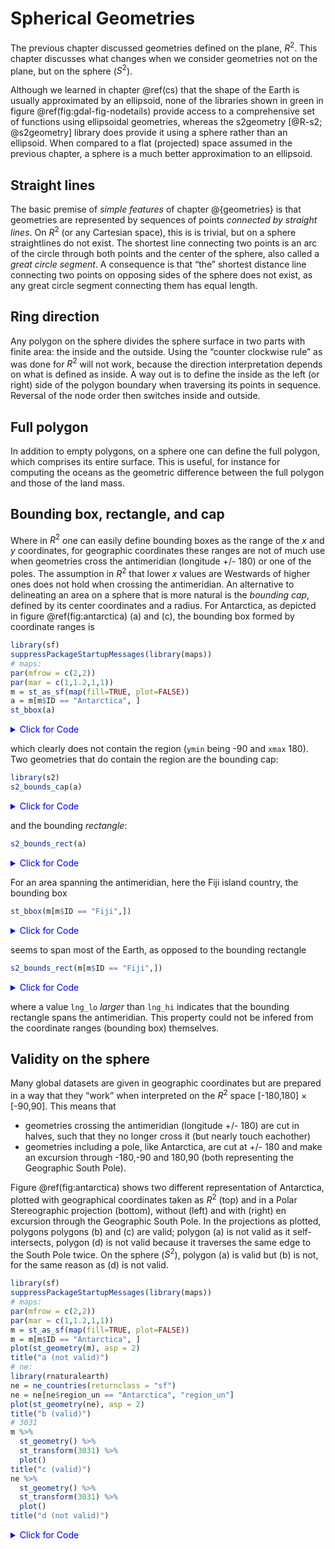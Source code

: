 # Spherical Geometries {#spherical}

The previous chapter discussed geometries defined on the plane,
$R^2$.  This chapter discusses what changes when we consider
geometries not on the plane, but on the sphere ($S^2$).

Although we learned in chapter \@ref(cs) that the shape of the Earth
is usually approximated by an ellipsoid, none of the libraries shown
in green in figure \@ref(fig:gdal-fig-nodetails) provide access
to a comprehensive set of functions using ellipsoidal geometries,
whereas the s2geometry [@R-s2; @s2geometry] library does provide it
using a sphere rather than an ellipsoid. When compared to a flat
(projected) space assumed in the previous chapter, a sphere is a
much better approximation to an ellipsoid.

## Straight lines

The basic premise of _simple features_ of chapter \@{geometries}
is that geometries are represented by sequences of points _connected
by straight lines_.  On $R^2$ (or any Cartesian space), this is is
trivial, but on a sphere straightlines do not exist. The shortest
line connecting two points is an arc of the circle through both
points and the center of the sphere, also called a _great circle
segment_. A consequence is that "the" shortest distance line
connecting two points on opposing sides of the sphere does not exist,
as any great circle segment connecting them has equal length.

## Ring direction

Any polygon on the sphere divides the sphere surface in two parts
with finite area: the inside and the outside. Using the "counter
clockwise rule" as was done for $R^2$ will not work, because the
direction interpretation depends on what is defined as inside. A
way out is to define the inside as the left (or right) side of the
polygon boundary when traversing its points in sequence. Reversal
of the node order then switches inside and outside.

## Full polygon

In addition to empty polygons, on a sphere one can define the
full polygon, which comprises its entire surface. This is useful,
for instance for computing the oceans as the geometric difference
between the full polygon and those of the land mass.

## Bounding box, rectangle, and cap

Where in $R^2$ one can easily define bounding boxes as the range
of the $x$ and $y$ coordinates, for geographic coordinates these
ranges are not of much use when geometries cross the antimeridian
(longitude +/- 180) or one of the poles. The assumption in $R^2$
that lower $x$ values are Westwards of higher ones does not hold
when crossing the antimeridian. An alternative to delineating
an area on a sphere that is more natural is the _bounding cap_,
defined by its center coordinates and a radius. For Antarctica,
as depicted in figure \@ref(fig:antarctica) (a) and (c), the
bounding box formed by coordinate ranges is
```r
library(sf)
suppressPackageStartupMessages(library(maps))
# maps:
par(mfrow = c(2,2))
par(mar = c(1,1.2,1,1))
m = st_as_sf(map(fill=TRUE, plot=FALSE))
a = m[m$ID == "Antarctica", ]
st_bbox(a)
```
<details>
<summary style="color:blue;">Click for Code</summary>
```r
library(sf)
suppressPackageStartupMessages(library(maps))
# maps:
par(mfrow = c(2,2))
par(mar = c(1,1.2,1,1))
m = st_as_sf(map(fill=TRUE, plot=FALSE))
a = m[m$ID == "Antarctica", ]
st_bbox(a)
```
</details>
which clearly does not contain the region (`ymin` being -90 and `xmax` 180).
Two geometries that do contain the region are the bounding cap:
```r
library(s2)
s2_bounds_cap(a)
```
<details>
<summary style="color:blue;">Click for Code</summary>
```r
library(s2)
s2_bounds_cap(a)
```
</details>
and the bounding _rectangle_:
```r
s2_bounds_rect(a)
```
<details>
<summary style="color:blue;">Click for Code</summary>
```r
s2_bounds_rect(a)
```
</details>
For an area spanning the antimeridian, here the Fiji island country,
the bounding box
```r
st_bbox(m[m$ID == "Fiji",])
```
<details>
<summary style="color:blue;">Click for Code</summary>
```r
st_bbox(m[m$ID == "Fiji",])
```
</details>
seems to span most of the Earth, as opposed to the bounding rectangle
```r
s2_bounds_rect(m[m$ID == "Fiji",])
```
<details>
<summary style="color:blue;">Click for Code</summary>
```r
s2_bounds_rect(m[m$ID == "Fiji",])
```
</details>
where a value `lng_lo` _larger_ than `lng_hi` indicates that the
bounding rectangle spans the antimeridian. This property could not
be infered from the coordinate ranges (bounding box) themselves.

## Validity on the sphere

Many global datasets are given in geographic coordinates but are
prepared in a way that they "work" when interpreted on the $R^2$
space [-180,180] $\times$ [-90,90]. This means that

* geometries crossing the antimeridian (longitude +/- 180) are cut in
halves, such that they no longer cross it (but nearly touch eachother)
* geometries including a pole, like Antarctica, are cut at +/- 180 and
make an excursion through -180,-90 and 180,90 (both representing the
Geographic South Pole). 

Figure \@ref(fig:antarctica) shows two different representation of
Antarctica, plotted with geographical coordinates taken as $R^2$
(top) and in a Polar Stereographic projection (bottom), without
(left) and with (right) en excursion through the Geographic South
Pole. In the projections as plotted, polygons polygons (b) and
(c) are valid; polygon (a) is not valid as it self-intersects,
polygon (d) is not valid because it traverses the same edge to the
South Pole twice.  On the sphere ($S^2$), polygon (a) is valid but
(b) is not, for the same reason as (d) is not valid.

```r
library(sf)
suppressPackageStartupMessages(library(maps))
# maps:
par(mfrow = c(2,2))
par(mar = c(1,1.2,1,1))
m = st_as_sf(map(fill=TRUE, plot=FALSE))
m = m[m$ID == "Antarctica", ]
plot(st_geometry(m), asp = 2)
title("a (not valid)")
# ne:
library(rnaturalearth)
ne = ne_countries(returnclass = "sf")
ne = ne[ne$region_un == "Antarctica", "region_un"]
plot(st_geometry(ne), asp = 2)
title("b (valid)")
# 3031
m %>%
  st_geometry() %>%
  st_transform(3031) %>%
  plot()
title("c (valid)")
ne %>%
  st_geometry() %>%
  st_transform(3031) %>%
  plot()
title("d (not valid)")
```
<details>
<summary style="color:blue;">Click for Code</summary>
```r
library(sf)
suppressPackageStartupMessages(library(maps))
# maps:
par(mfrow = c(2,2))
par(mar = c(1,1.2,1,1))
m = st_as_sf(map(fill=TRUE, plot=FALSE))
m = m[m$ID == "Antarctica", ]
plot(st_geometry(m), asp = 2)
title("a (not valid)")
# ne:
library(rnaturalearth)
ne = ne_countries(returnclass = "sf")
ne = ne[ne$region_un == "Antarctica", "region_un"]
plot(st_geometry(ne), asp = 2)
title("b (valid)")
# 3031
m %>%
  st_geometry() %>%
  st_transform(3031) %>%
  plot()
title("c (valid)")
ne %>%
  st_geometry() %>%
  st_transform(3031) %>%
  plot()
title("d (not valid)")
```
</details>
